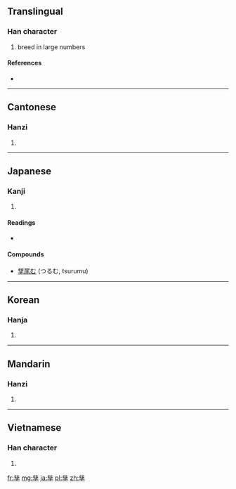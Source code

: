 {{also|孶}}
==Translingual==

===Han character===
{{Han char|rn=39|rad=子|as=10|sn=13|four=4440<sub>7</sub>|canj=廿女戈木 (TVID), X廿女戈木 (XTVID)}}

# breed in large numbers

====References====
* {{Han ref|kx=0280.170|dkj=07011|hdz=21017.090|uh=5B73|ud=23411|bh=B446|bd=46150}}

----

==Cantonese==

===Hanzi===
{{yue-hanzi|jyut=|y=ji1}}

# {{defn|Cantonese|sort=子10}}

----

==Japanese==

===Kanji===
{{ja-kanji|grade=|rs=子10}}

# {{defn|Japanese|sort=子10}}

====Readings====
* {{ja-readings|on=[[し]] (shi), [[じ]] (ji)|kun=[[うむ]] (umu), [[しげる]] (shigeru)}}

====Compounds====
* [[孳尾む]] (つるむ, tsurumu)

----

==Korean==

===Hanja===
{{ko-hanja|hangeul=자|rv=ja|mr=cha}}

# {{defn|Korean|sort=子10}}

----

==Mandarin==

===Hanzi===
{{cmn-hanzi|pin=[[zī]] ([[zi1]])|wg=tzu<sup>1</sup>}}

# {{defn|Mandarin|sort=子10}}

----

==Vietnamese==

===Han character===
{{vi-hantu|[[tư]]|rs=子10}}

# {{defn|Vietnamese|sort=子10}}

[[fr:孳]]
[[mg:孳]]
[[ja:孳]]
[[pl:孳]]
[[zh:孳]]